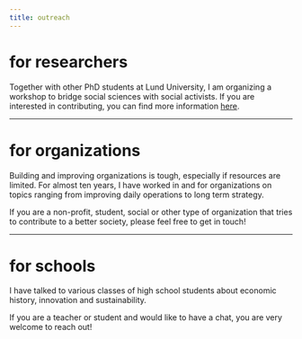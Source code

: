 ```yaml
---
title: outreach
---
```


# for researchers

Together with other PhD students at Lund University, I am organizing a workshop to bridge social sciences with social activists.
If you are interested in contributing, you can find more information [here](pjkreutzer.github.io/social-change-workshop).

****

# for organizations

Building and improving organizations is tough, especially if resources are limited.
For almost ten years, I have worked in and for organizations on topics ranging from improving daily operations to long term strategy.

If you are a non-profit, student, social or other type of organization that tries to contribute to a better society, please feel free to get in touch!

****

# for schools

I have talked to various classes of high school students about economic history, innovation and sustainability.

If you are a teacher or student and would like to have a chat, you are very welcome to reach out!
